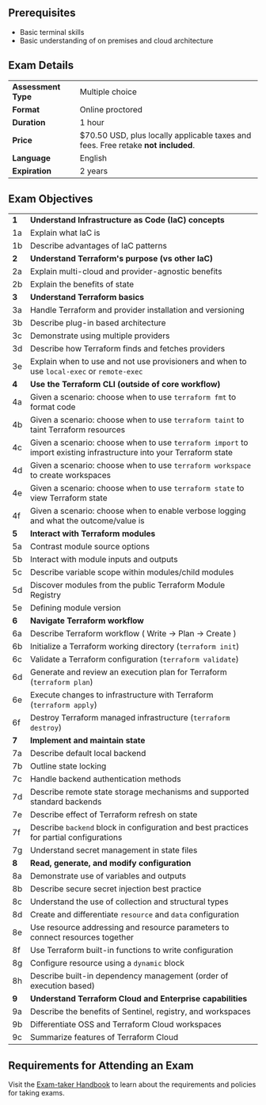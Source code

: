 <!-- Each "## Heading Two" section in this document will be used to populate an FAQ item -->

## Prerequisites

- Basic terminal skills
- Basic understanding of on premises and cloud architecture

## Exam Details

|                     |                                                                                   |
| ------------------- | --------------------------------------------------------------------------------- |
| **Assessment Type** | Multiple choice                                                                   |
| **Format**          | Online proctored                                                                  |
| **Duration**        | 1 hour                                                                            |
| **Price**           | $70.50 USD, plus locally applicable taxes and fees. Free retake **not included**. |
| **Language**        | English                                                                           |
| **Expiration**      | 2 years                                                                           |

## Exam Objectives

|       |                                                                                                                     |
| ----- | ------------------------------------------------------------------------------------------------------------------- |
| **1** | **Understand Infrastructure as Code (IaC) concepts**                                                                |
| 1a    | Explain what IaC is                                                                                                 |
| 1b    | Describe advantages of IaC patterns                                                                                 |
| **2** | **Understand Terraform's purpose (vs other IaC)**                                                                   |
| 2a    | Explain multi-cloud and provider-agnostic benefits                                                                  |
| 2b    | Explain the benefits of state                                                                                       |
| **3** | **Understand Terraform basics**                                                                                     |
| 3a    | Handle Terraform and provider installation and versioning                                                           |
| 3b    | Describe plug-in based architecture                                                                                 |
| 3c    | Demonstrate using multiple providers                                                                                |
| 3d    | Describe how Terraform finds and fetches providers                                                                  |
| 3e    | Explain when to use and not use provisioners and when to use `local-exec` or `remote-exec`                              |
| **4** | **Use the Terraform CLI (outside of core workflow)**                                                                |
| 4a    | Given a scenario: choose when to use `terraform fmt` to format code                                                 |
| 4b    | Given a scenario: choose when to use `terraform taint` to taint Terraform resources                                 |
| 4c    | Given a scenario: choose when to use `terraform import` to import existing infrastructure into your Terraform state |
| 4d    | Given a scenario: choose when to use `terraform workspace` to create workspaces                                     |
| 4e    | Given a scenario: choose when to use `terraform state` to view Terraform state                                      |
| 4f    | Given a scenario: choose when to enable verbose logging and what the outcome/value is                               |
| **5** | **Interact with Terraform modules**                                                                                 |
| 5a    | Contrast module source options                                                                                      |
| 5b    | Interact with module inputs and outputs                                                                             |
| 5c    | Describe variable scope within modules/child modules                                                                |
| 5d    | Discover modules from the public Terraform Module Registry                                                          |
| 5e    | Defining module version                                                                                             |
| **6** | **Navigate Terraform workflow**                                                                                     |
| 6a    | Describe Terraform workflow ( Write -> Plan -> Create )                                                             |
| 6b    | Initialize a Terraform working directory (`terraform init`)                                                         |
| 6c    | Validate a Terraform configuration (`terraform validate`)                                                           |
| 6d    | Generate and review an execution plan for Terraform (`terraform plan`)                                              |
| 6e    | Execute changes to infrastructure with Terraform (`terraform apply`)                                                |
| 6f    | Destroy Terraform managed infrastructure (`terraform destroy`)                                                      |
| **7** | **Implement and maintain state**                                                                                    |
| 7a    | Describe default local backend                                                                                      |
| 7b    | Outline state locking                                                                                               |
| 7c    | Handle backend authentication methods                                                                               |
| 7d    | Describe remote state storage mechanisms and supported standard backends                                            |
| 7e    | Describe effect of Terraform refresh on state                                                                       |
| 7f    | Describe `backend` block in configuration and best practices for partial configurations                               |
| 7g    | Understand secret management in state files                                                                         |
| **8** | **Read, generate, and modify configuration**                                                                        |
| 8a    | Demonstrate use of variables and outputs                                                                            |
| 8b    | Describe secure secret injection best practice                                                                      |
| 8c    | Understand the use of collection and structural types                                                               |
| 8d    | Create and differentiate `resource` and `data` configuration                                                            |
| 8e    | Use resource addressing and resource parameters to connect resources together                                       |
| 8f    | Use Terraform built-in functions to write configuration                                                             |
| 8g    | Configure resource using a `dynamic` block                                                                            |
| 8h    | Describe built-in dependency management (order of execution based)                                                  |
| **9** | **Understand Terraform Cloud and Enterprise capabilities**                                                          |
| 9a    | Describe the benefits of Sentinel, registry, and workspaces                                                         |
| 9b    | Differentiate OSS and Terraform Cloud workspaces                                                                    |
| 9c    | Summarize features of Terraform Cloud                                                                               |

## Requirements for Attending an Exam

Visit the [Exam-taker Handbook](https://hashicorp-certifications.zendesk.com/hc/en-us/articles/360048211571) to learn about the requirements and policies for taking exams.
